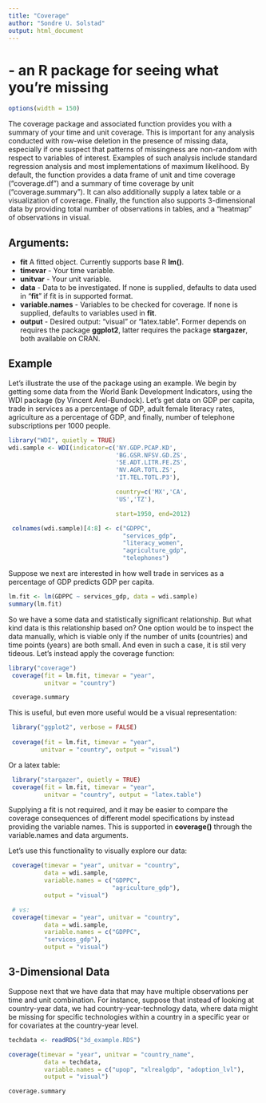 ```yaml
---
title: "Coverage"
author: "Sondre U. Solstad"
output: html_document
---
```

# - an R package for seeing what you're missing

```r
options(width = 150)
```

The coverage package and associated function provides you with a summary of your time and unit coverage. This is important for any analysis conducted with row-wise deletion in the presence of missing data, especially if one suspect that patterns of missingness are non-random with respect to variables of interest. Examples of such analysis include standard regression analysis and most implementations of maximum likelihood. By default, the function provides a data frame of unit and time coverage ("coverage.df") and a summary of time coverage by unit ("coverage.summary"). It can also additionally supply a latex table or a visualization of coverage. Finally, the function also supports 3-dimensional data by providing total number of observations in tables, and a "heatmap" of observations in visual.

## Arguments: 

* **fit** A fitted object. Currently supports base R **lm()**.
* **timevar** - Your time variable.
* **unitvar** - Your unit variable.
* **data** - Data to be investigated. If none is supplied, defaults to data used in "**fit**" if fit is in supported format.
* **variable.names** - Variables to be checked for coverage. If none is supplied, defaults to variables used in **fit**.
* **output** - Desired output: "visual" or "latex.table". Former depends on requires the package **ggplot2**, latter requires the package **stargazer**, both available on CRAN.

## Example

Let's illustrate the use of the package using an example. We begin by getting some data from the World Bank Development Indicators, using the WDI package (by Vincent Arel-Bundock). Let's get data on GDP per capita, trade in services as a percentage of GDP, adult female literacy rates, agriculture as a percentage of GDP, and finally, number of telephone subscriptions per 1000 people.
```r
library("WDI", quietly = TRUE)
wdi.sample <- WDI(indicator=c('NY.GDP.PCAP.KD',
                              'BG.GSR.NFSV.GD.ZS',
                              'SE.ADT.LITR.FE.ZS',
                              'NV.AGR.TOTL.ZS',
                              'IT.TEL.TOTL.P3'),

                              country=c('MX','CA',
                              'US','TZ'),

                              start=1950, end=2012)

 colnames(wdi.sample)[4:8] <- c("GDPPC",
                                "services_gdp",
                                "literacy_women",
                                "agriculture_gdp",
                                "telephones")
```

Suppose we next are interested in how well trade in services as a percentage of GDP predicts GDP per capita.

```r
lm.fit <- lm(GDPPC ~ services_gdp, data = wdi.sample)
summary(lm.fit)
```

So we have a some data and statistically significant relationship. But what kind data is this relationship based on? One option would be to inspect the data manually, which is viable only if the number of units (countries) and time points (years) are both small. And even in such a case, it is stil very tideous. Let's instead apply the coverage function:

```r
library("coverage")
 coverage(fit = lm.fit, timevar = "year",
          unitvar = "country")

 coverage.summary
```

This is useful, but even more useful would be a visual representation:
```r
 library("ggplot2", verbose = FALSE)
 
 coverage(fit = lm.fit, timevar = "year",
         unitvar = "country", output = "visual")
```

Or a latex table:
```r
 library("stargazer", quietly = TRUE)
 coverage(fit = lm.fit, timevar = "year",
          unitvar = "country", output = "latex.table")
```

Supplying a fit is not required, and it may be easier to compare the coverage consequences of different model specifications by instead providing the variable names. This is supported in **coverage()** through the variable.names and data arguments.


Let's use this functionality to visually explore our data:

```r
 coverage(timevar = "year", unitvar = "country",
          data = wdi.sample,
          variable.names = c("GDPPC",
                             "agriculture_gdp"),
          output = "visual")

 # vs:
 coverage(timevar = "year", unitvar = "country",
          data = wdi.sample,
          variable.names = c("GDPPC",
          "services_gdp"),
          output = "visual")

```

## 3-Dimensional Data 

Suppose next that we have data that may have multiple observations per time and unit combination. For instance, suppose that instead of looking at country-year data, we had country-year-technology data, where data might be missing for specific technologies within a country in a specific year or for covariates at the country-year level.

```r
techdata <- readRDS("3d_example.RDS")

coverage(timevar = "year", unitvar = "country_name",
          data = techdata,
          variable.names = c("upop", "xlrealgdp", "adoption_lvl"),
          output = "visual")

coverage.summary
```
